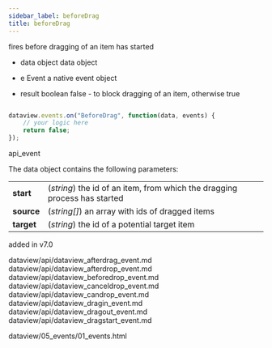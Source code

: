 ```yaml
---
sidebar_label: beforeDrag
title: beforeDrag
---
```



          


<Short>

fires before dragging of an item has started 


</Short>



- data		object		data object
- e		    Event		a native event object


- result	boolean		false - to block dragging of an item, otherwise true

~~~js

dataview.events.on("BeforeDrag", function(data, events) {
    // your logic here
    return false;
});


~~~
 api_event

<Descr>

The data object contains the following parameters:

<table class="webixdoc_links">
	<tbody>
        <tr>
			<td class="webixdoc_links0"><b>start</b></td>
			<td>(<i>string</i>) the id of an item, from which the dragging process has started</td>
		</tr>
        <tr>
			<td class="webixdoc_links0"><b>source</b></td>
			<td>(<i>string[]</i>) an array with ids of dragged items</td>
		</tr>
        <tr>
			<td class="webixdoc_links0"><b>target</b></td>
			<td>(<i>string</i>) the id of a potential target item</td>
		</tr>
    </tbody>
</table>



</Descr>


 added in v7.0


dataview/api/dataview_afterdrag_event.md
dataview/api/dataview_afterdrop_event.md
dataview/api/dataview_beforedrop_event.md
dataview/api/dataview_canceldrop_event.md
dataview/api/dataview_candrop_event.md
dataview/api/dataview_dragin_event.md
dataview/api/dataview_dragout_event.md
dataview/api/dataview_dragstart_event.md

 dataview/05_events/01_events.html